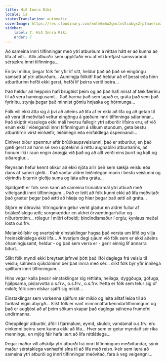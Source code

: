 ```yaml
---
title: Hið Innra Ríki
locale: is
statusTranslation: automatic
coverImage: https://res.cloudinary.com/xmfm6mhw3gwctndtcubgx2rptnae/image/upload/v1740468922/small_cover_tratado_de_psicologia_revolucionaria_a4c0dca4e0.webp
sidebar:
    label: 7. Hið Innra Ríki
    order: 7
---
```

Að sameina innri tilfinningar með ytri atburðum á réttan hátt er að kunna að lifa af viti... Allir atburðir sem upplifaðir eru af viti krefjast samsvarandi sértækra innri tilfinninga...

En því miður, þegar fólk fer yfir líf sitt, heldur það að það sé eingöngu samsett af ytri atburðum... Aumingja fólkið! Það heldur að ef þessi eða hinn atburðurinn hefði ekki gerst, hefði líf þeirra verið betra...

Það heldur að heppnin hafi brugðist þeim og að það hafi misst af tækifærinu til að vera hamingjusamt... Það harma það sem tapað er, gráta það sem það fyrirlitu, stynja þegar það minnist gömlu hnjaska og hörmunga...

Fólk vill ekki átta sig á því að aðeins að lifa af er ekki að lifa og að getan til að vera til meðvitað veltur eingöngu á gæðum innri tilfinninga sálarinnar... Það skiptir vissulega ekki máli hversu fallegir ytri atburðir lífsins eru, ef við erum ekki í viðeigandi innri tilfinningum á slíkum stundum, geta bestu atburðirnir virst einhæfir, leiðinlegir eða einfaldlega óspennandi...

Einhver bíður spenntur eftir brúðkaupsveislunni, það er atburður, en það gæti gerst að hann sé svo upptekinn á réttu augnabliki atburðarins, að honum líki í raun engin ánægja við það og að allt verði eins þurrt og kalt og siðareglur...

Reynslan hefur kennt okkur að ekki njóta allir þeir sem sækja veislu eða dans af sannri gleði... Það vantar aldrei leiðinlegan mann í bestu veislunni og dýrindis bitarnir gleðja suma og láta aðra gráta...

Sjaldgæft er fólk sem kann að sameina trúnaðarmál ytri atburð með viðeigandi innri tilfinningum... Það er leitt að fólk kunni ekki að lifa meðvitað: það grætur þegar það ætti að hlæja og hlær þegar það ætti að gráta...

Stjórn er öðruvísi: Vitringurinn getur verið glaður en aldrei fullur af brjálæðislegu æði; sorgmæddur en aldrei örvæntingarfullur og niðurbrotinn... rólegur í miðri ofbeldi; bindindismaður í orgíu; kynlaus meðal losta o.s.frv.

Melankólískir og svartsýnir einstaklingar hugsa það versta um lífið og vilja hreinskilnislega ekki lifa... Á hverjum degi sjáum við fólk sem er ekki aðeins óhamingjusamt, heldur - og það sem verra er - gerir einnig líf annarra biturt...

Slíkt fólk myndi ekki breytast jafnvel þótt það lifði daglega frá veislu til veislu; sálræna sjúkdóminn ber það innra með sér... slíkt fólk býr yfir innilega spilltum innri tilfinningum...

Hins vegar kalla þessir einstaklingar sig réttláta, heilaga, dyggðuga, göfuga, hjálpsama, píslarvotta o.s.frv., o.s.frv., o.s.frv. Þetta er fólk sem telur sig of mikið; fólk sem elskar sjálft sig mikið...

Einstaklingar sem vorkenna sjálfum sér mikið og leita alltaf leiða til að forðast eigin ábyrgð... Slíkt fólk er vant minnimáttarkenndartilfinningum og það er augljóst að af þeim sökum skapar það daglega sálræna frumefni undirmanna.

Óheppilegir atburðir, áföll í fjármálum, eymd, skuldir, vandamál o.s.frv. eru einkenni þeirra sem kunna ekki að lifa... Hver sem er getur myndað sér ríka menningu, en mjög fáir hafa lært að lifa réttlátlega...

Þegar maður vill aðskilja ytri atburði frá innri tilfinningum meðvitundar, sýnir maður sérstaklega vanhæfni sína til að lifa með reisn. Þeir sem læra að sameina ytri atburði og innri tilfinningar meðvitað, fara á veg velgengni...

